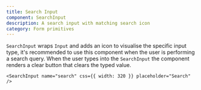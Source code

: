 ```yaml
---
title: Search Input
component: SearchInput
description: A search input with matching search icon
category: Form primitives
---
```


`SearchInput` wraps `Input` and adds an icon to visualise the specific input type, it's recommended to use this component when the user is performing a search query.
When the user types into the `SearchInput` the component renders a clear button that clears the typed value.

```tsx preview
<SearchInput name="search" css={{ width: 320 }} placeholder="Search" />
```
